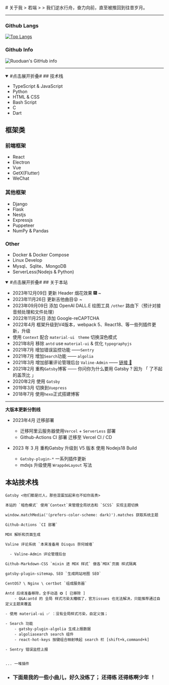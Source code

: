 
<AboutLayout>
# 关于我
> 若端
>
> 我们逆水行舟，奋力向前，直至被推回到往昔岁月。

---

### Github Langs

[![Top Langs](https://github-readme-stats.vercel.app/api/top-langs/?username=ruoduan-hub&layout=compact)](https://github.com/ruoduan-hub)

### Github Info

![Ruoduan's GitHub info](https://github-readme-stats.vercel.app/api?username=ruoduan-hub&bg_color=30,e96443,904e95&title_color=fff&text_color=fff)

---

<details open>
  <summary>
    <span>#点击展开折叠#</span>
    ## 技术栈
  </summary>

- TypeScript & JavaScript
- Python
- HTML & CSS
- Bash Script
- C
- Dart

## 框架类

### 前端框架

- React
- Electron
- Vue
- GetX(Flutter)
- WeChat

### 其他框架

- Django
- Flask
- Nestjs
- Expressjs
- Puppeteer
- NumPy & Pandas

### Other

- Docker & Docker Compose
- Linux Develop
- Mysql、Sqlite、MongoDB
- ServerLess(Nodejs & Python)
</details>


<details open>
  <summary>
  <span>#点击展开折叠#</span>
  ## 关于本站
  </summary>

- 2023年12月09日 更新 Header 烟花效果 🎆 ~  
- 2023年11月26日 更新吉他曲目😝 ~  
- 2023年09月09日 添加 OpenAI DALL.E 绘图工具 `/other` 路由下（预计对接音频处理和文件处理） 
- 2022年11月25日 添加 Google-reCAPTCHA
- 2022年4月 框架升级到V4版本，webpack 5、React18、等一些列插件更新，升级
- 使用 `Context` 配合 `material-ui` ` theme` 切换深色模式
- 2021年8月 移除 `antd` use `material-ui` & 优化 `typographyjs`
- 2021年7月 增加错误监控功能 ——`Sentry`
- 2021年7月 增加`Search`功能 —— `algolia`
- 2021年3月 增加部署评论管理后台 `Valine-Admin` —— <a href="https://admin.ruoduan.cn/" target="_blank">链接 🔗</a>
- 2021年2月 重构`Gatsby`博客 —— 你问你为什么要用 Gatsby ? 因为 「 了不起的盖茨比 」
- 2020年2月 使用 `Gatsby`
- 2019年3月 切换到`Vuepress`
- 2018年7月 使用`hexo`正式搭建博客

---
**大版本更新分割线**
- 2023年4月 迁移部署
  - 迁移阿里云服务器使用`Vercel` + `ServerLess` 部署
  - Github-Actions CI 部署 迁移至 Vercel CI / CD

- 2023 年 3 月 重构Gatsby 升级到 V5 版本 使用 Nodejs18 Build
  - `Gatsby-plugin-*` 一系列插件更新
  - mdxjs 升级使用 `WrappdeLayout`  写法

## 本站技术栈

```
Gatsby <他们都是烂人，那些混蛋加起来也不如你高贵>

本站的 `暗色模式` 使用`Context`来管理全局状态和 `SCSS` 实现主题切换

window.matchMedia('(prefers-color-scheme: dark)').matches 获取系统主题

Github-Actions `CI 部署`

MDX 解析和页面生成

Valine 评论系统 `本来准备用 Disqus 奈何城墙`

  - Valine-Admin 评论管理后台

Github-Markdown-CSS `mixin 进 MDX 样式` 做各`MDX`页面 样式隔离

gatsby-plugin-sitemap、SEO `生成网站地图 SEO`

CentOS7 \ Nginx \ certbot `组成服务器`

Antd 后续准备移除，全手动造 ❎ [ 已移除 ]
	- Q&A:antd 的 全局 样式污染太糟糕了，官方issues 也无法解决，只能推荐通过自定义主题来覆盖
	
- 使用 material-ui ✅ ：没有全局样式污染，自定义强；

- Search 功能
	- gatsby-plugin-algolia 生成上报数据
	- algoliasearch search 组件
	- react-hot-keys 按键组合映射唤起 search 栏 [shift+k,command+k]

- Sentry 错误监控上报


... 一堆插件

```
</details>


- ### 下面是我的一些小曲儿，好久没练了； 还得练 还得练啊少年 ！
</AboutLayout>